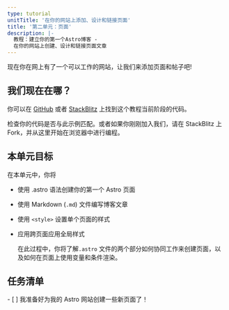 ```yaml
---
type: tutorial
unitTitle: '在你的网站上添加、设计和链接页面'
title: '第二单元：页面'
description: |-
  教程：建立你的第一个Astro博客 -
  在你的网站上创建、设计和链接页面文章
---
```


现在你在网上有了一个可以工作的网站，让我们来添加页面和帖子吧!

## 我们现在在哪？

你可以在 [GitHub](https://github.com/withastro/blog-tutorial-demo/tree/unit-2/start) 或者 [StackBlitz](https://stackblitz.com/github/withastro/blog-tutorial-demo/tree/unit-2/start?file=src/pages/index.astro) 上找到这个教程当前阶段的代码。

检查你的代码是否与此示例匹配。或者如果你刚刚加入我们，请在 StackBlitz 上 Fork，并从这里开始在浏览器中进行编程。

## 本单元目标

在本单元中，你将
- 使用 .astro 语法创建你的第一个 Astro 页面
- 使用 Markdown (`.md`) 文件编写博客文章
- 使用 `<style>` 设置单个页面的样式
- 应用跨页面应用全局样式

  在此过程中，你将了解`.astro` 文件的两个部分如何协同工作来创建页面，以及如何在页面上使用变量和条件渲染。

<Box icon="check-list">

## 任务清单

<Checklist>
- [ ] 我准备好为我的 Astro 网站创建一些新页面了！
</Checklist>
</Box>

